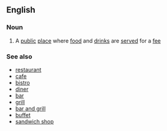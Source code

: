 ==English==

===Noun===
#A [[public]] [[place]] where [[food]] and [[drinks]] are [[serve]]d for a [[fee]]

===See also===

*[[restaurant]]
*[[cafe]]
*[[bistro]]
*[[diner]]
*[[bar]]
*[[grill]]
*[[bar and grill]]
*[[buffet]]
*[[sandwich shop]]